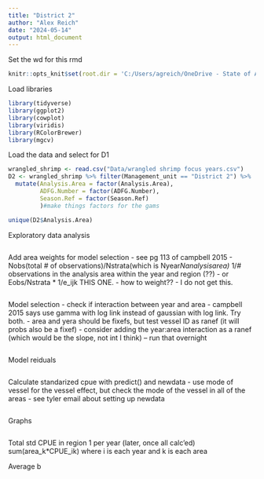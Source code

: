 ```yaml
---
title: "District 2"
author: "Alex Reich"
date: "2024-05-14"
output: html_document
---
```

Set the wd for this rmd
```r
knitr::opts_knit$set(root.dir = 'C:/Users/agreich/OneDrive - State of Alaska/Desktop/Shrimp/Shrimp tickets (pot shrimp)/SE_pot_shrimp_CPUE')
```


Load libraries
```r
library(tidyverse)
library(ggplot2)
library(cowplot)
library(viridis)
library(RColorBrewer)
library(mgcv)
```


Load the data and select for D1
```r
wrangled_shrimp <- read.csv("Data/wrangled shrimp focus years.csv")
D2 <- wrangled_shrimp %>% filter(Management_unit == "District 2") %>%
  mutate(Analysis.Area = factor(Analysis.Area),
         ADFG.Number = factor(ADFG.Number),
         Season.Ref = factor(Season.Ref)
         )#make things factors for the gams

unique(D2$Analysis.Area)

```


Exploratory data analysis
```r

```


Add area weights for model selection
- see pg 113 of campbell 2015
- Nobs(total # of observations)/Nstrata(which is Nyear*Nanalysisarea) * 1/# observations in the analysis area within the year and region (??)
- or Eobs/Nstrata * 1/e_ijk THIS ONE.
- how to weight??
- I do not get this.
```r

```


Model selection
- check if interaction between year and area
- campbell 2015 says use gamma with log link instead of gaussian with log link. Try both.
- area and yera should be fixefs, but test vessel ID as ranef (it will probs also be a fixef)
- consider adding the year:area interaction as a ranef (which would be the slope, not int I think)
-- run that overnight
```r

```

Model reiduals
```r

```


Calculate standarized cpue with predict() and newdata
- use mode of vessel for the vessel effect, but check the mode of the vessel in all of the areas
- see tyler email about setting up newdata
```r

```

Graphs
```r

```

Total std CPUE in region 1 per year (later, once all calc'ed)
sum(area_k*CPUE_ik) where i is each year and k is each area

Average b

